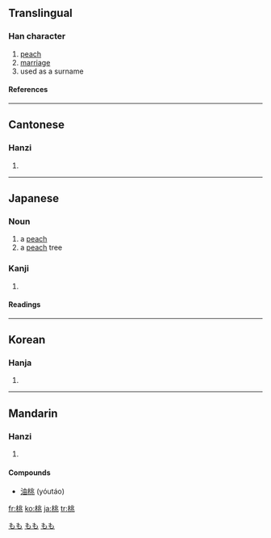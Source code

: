 ==Translingual==

===Han character===
{{Han char|rn=75|rad=木|as=06|sn=10|four=4291<sub>3</sub>|canj=木中一人 (DLMO)}}

# [[peach]]
# [[marriage]]
# used as a surname

====References====
{{Han ref|kx=0525.040|dkj=14757|dj=0913.080|hdz=21202.070|uh=6843|ud=26691|bh=AEE7|bd=44775}}

----

==Cantonese==

===Hanzi===
{{yue-hanzi|jyut=|y=tou4}}

# {{defn|Cantonese}}

----

==Japanese==

===Noun===
{{ja-noun|k|hira=もも|rom=momo}}

# a [[peach]]
# a [[peach]] tree

===Kanji===
{{ja-kanji|grade=c|rs=木06}}

# {{defn|Japanese}}

====Readings====
{{ja-readings|on=[[とう]] (tō)|kun=[[もも]] (momo)}}

[[Category:1000 Japanese basic words|もも]]
[[Category:ja:Fruits|もも]]
[[Category:ja:Trees|もも]]

----

==Korean==

===Hanja===
{{ko-hanja|hangeul=도|eumhun=|rv=do|mr=to|y=to}}

# {{defn|Korean}}

----

==Mandarin==

===Hanzi===
{{cmn-hanzi|pin=[[táo]] ([[tao2]])|wg=t'ao<sup>2</sup>}}

# {{defn|Mandarin}}

====Compounds====
* [[油桃]] (yóutáo)

[[fr:桃]]
[[ko:桃]]
[[ja:桃]]
[[tr:桃]]